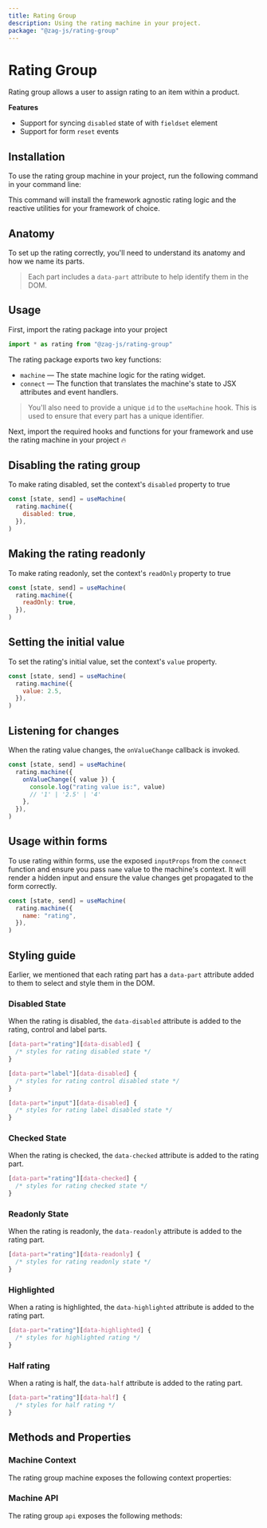 ```yaml
---
title: Rating Group
description: Using the rating machine in your project.
package: "@zag-js/rating-group"
---
```


# Rating Group

Rating group allows a user to assign rating to an item within a product.

<Resources pkg="@zag-js/rating-group" />

<Showcase id="Rating" />

**Features**

- Support for syncing `disabled` state of with `fieldset` element
- Support for form `reset` events

## Installation

To use the rating group machine in your project, run the following command in
your command line:

<CodeSnippet id="rating-group/installation.mdx" />

This command will install the framework agnostic rating logic and the reactive
utilities for your framework of choice.

## Anatomy

To set up the rating correctly, you'll need to understand its anatomy and how we
name its parts.

> Each part includes a `data-part` attribute to help identify them in the DOM.

<Anatomy id="rating-group" />

## Usage

First, import the rating package into your project

```jsx
import * as rating from "@zag-js/rating-group"
```

The rating package exports two key functions:

- `machine` — The state machine logic for the rating widget.
- `connect` — The function that translates the machine's state to JSX attributes
  and event handlers.

> You'll also need to provide a unique `id` to the `useMachine` hook. This is
> used to ensure that every part has a unique identifier.

Next, import the required hooks and functions for your framework and use the
rating machine in your project 🔥

<CodeSnippet id="rating-group/usage.mdx" />

## Disabling the rating group

To make rating disabled, set the context's `disabled` property to true

```jsx {3}
const [state, send] = useMachine(
  rating.machine({
    disabled: true,
  }),
)
```

## Making the rating readonly

To make rating readonly, set the context's `readOnly` property to true

```jsx {3}
const [state, send] = useMachine(
  rating.machine({
    readOnly: true,
  }),
)
```

## Setting the initial value

To set the rating's initial value, set the context's `value` property.

```jsx {3}
const [state, send] = useMachine(
  rating.machine({
    value: 2.5,
  }),
)
```

## Listening for changes

When the rating value changes, the `onValueChange` callback is invoked.

```jsx {3-8}
const [state, send] = useMachine(
  rating.machine({
    onValueChange({ value }) {
      console.log("rating value is:", value)
      // '1' | '2.5' | '4'
    },
  }),
)
```

## Usage within forms

To use rating within forms, use the exposed `inputProps` from the `connect`
function and ensure you pass `name` value to the machine's context. It will
render a hidden input and ensure the value changes get propagated to the form
correctly.

```jsx {3}
const [state, send] = useMachine(
  rating.machine({
    name: "rating",
  }),
)
```

## Styling guide

Earlier, we mentioned that each rating part has a `data-part` attribute added to
them to select and style them in the DOM.

### Disabled State

When the rating is disabled, the `data-disabled` attribute is added to the
rating, control and label parts.

```css
[data-part="rating"][data-disabled] {
  /* styles for rating disabled state */
}

[data-part="label"][data-disabled] {
  /* styles for rating control disabled state */
}

[data-part="input"][data-disabled] {
  /* styles for rating label disabled state */
}
```

### Checked State

When the rating is checked, the `data-checked` attribute is added to the rating
part.

```css
[data-part="rating"][data-checked] {
  /* styles for rating checked state */
}
```

### Readonly State

When the rating is readonly, the `data-readonly` attribute is added to the
rating part.

```css
[data-part="rating"][data-readonly] {
  /* styles for rating readonly state */
}
```

### Highlighted

When a rating is highlighted, the `data-highlighted` attribute is added to the
rating part.

```css
[data-part="rating"][data-highlighted] {
  /* styles for highlighted rating */
}
```

### Half rating

When a rating is half, the `data-half` attribute is added to the rating part.

```css
[data-part="rating"][data-half] {
  /* styles for half rating */
}
```

## Methods and Properties

### Machine Context

The rating group machine exposes the following context properties:

<ContextTable name="rating-group" />

### Machine API

The rating group `api` exposes the following methods:

<ApiTable name="rating-group" />
